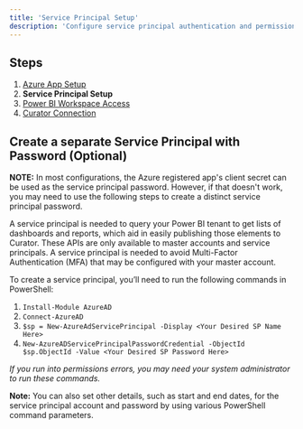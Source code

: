 ---
title: 'Service Principal Setup'
description: 'Configure service principal authentication and permissions for secure Power BI API access in Curator.'
---

## Steps

1. [Azure App Setup](https://curator.interworks.com/page/kb/creating-integrationspower-bi-connection/azure-app-setup/1194)
2. **Service Principal Setup**
3. [Power BI Workspace Access](https://curator.interworks.com/page/kb/creating-integrationspower-bi-connection/power-bi-workspace-access/1196)
4. [Curator Connection](https://curator.interworks.com/page/kb/creating-integrationspower-bi-connection/step-4-curator-connection/1545)

## Create a separate Service Principal with Password (Optional)

**NOTE:** In most configurations, the Azure registered app's client secret can be used as the service principal password.
However, if that doesn't work, you may need to use the following steps to create a distinct service principal password.

A service principal is needed to query your Power BI tenant to get lists of dashboards and reports, which aid in easily
publishing those elements to Curator.  These APIs are only available to master accounts and service principals.
A service principal is needed to avoid Multi-Factor Authentication (MFA) that may be configured with your master account.

To create a service principal, you’ll need to run the following commands in PowerShell:

1. `Install-Module AzureAD`
2. `Connect-AzureAD`
3. `$sp = New-AzureAdServicePrincipal -Display <Your Desired SP Name Here>`
4. `New-AzureADServicePrincipalPasswordCredential -ObjectId $sp.ObjectId -Value <Your Desired SP Password Here>`

_If you run into permissions errors, you may need your system administrator to run these commands._

**Note:** You can also set other details, such as start and end dates,  for the service principal account and password
by using various PowerShell command parameters.

